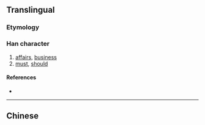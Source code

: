 {{character info/new}}
{{also|務}}
==Translingual==

===Etymology===
{{Han simp|務|f=矛|t=&nbsp;}}

===Han character===
{{Han char|rn=19|rad=力|as=03|sn=5|four=|canj=HEKS|ids=⿱夂力}}

# [[affairs]], [[business]]
# [[must]], [[should]]

====References====
* {{Han ref|kx=0146.161|hdz=10366.040|uh=52A1|ud=21153}}

----

==Chinese==
{{zh-see|務}}